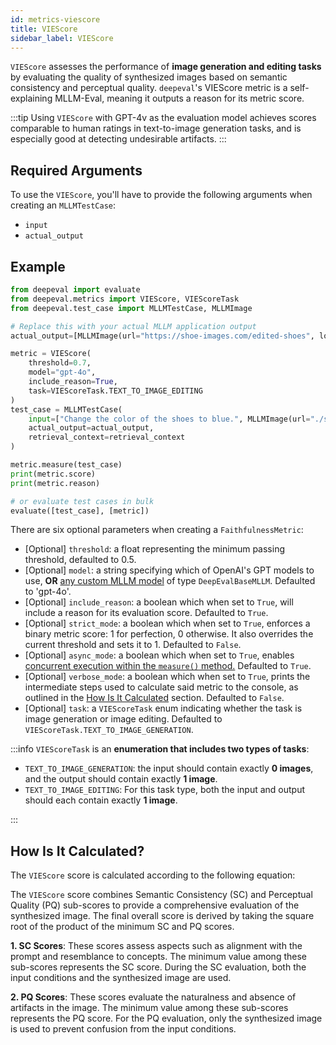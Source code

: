 ```yaml
---
id: metrics-viescore
title: VIEScore
sidebar_label: VIEScore
---
```



`VIEScore` assesses the performance of **image generation and editing tasks** by evaluating the quality of synthesized images based on semantic consistency and perceptual quality. `deepeval`'s VIEScore metric is a self-explaining MLLM-Eval, meaning it outputs a reason for its metric score.

:::tip
Using `VIEScore` with GPT-4v as the evaluation model achieves scores comparable to human ratings in text-to-image generation tasks, and is especially good at detecting undesirable artifacts.
:::

## Required Arguments

To use the `VIEScore`, you'll have to provide the following arguments when creating an `MLLMTestCase`:

- `input`
- `actual_output`

## Example

```python
from deepeval import evaluate
from deepeval.metrics import VIEScore, VIEScoreTask
from deepeval.test_case import MLLMTestCase, MLLMImage

# Replace this with your actual MLLM application output
actual_output=[MLLMImage(url="https://shoe-images.com/edited-shoes", local=False)]

metric = VIEScore(
    threshold=0.7,
    model="gpt-4o",
    include_reason=True,
    task=VIEScoreTask.TEXT_TO_IMAGE_EDITING
)
test_case = MLLMTestCase(
    input=["Change the color of the shoes to blue.", MLLMImage(url="./shoes.png", local=True)],
    actual_output=actual_output,
    retrieval_context=retrieval_context
)

metric.measure(test_case)
print(metric.score)
print(metric.reason)

# or evaluate test cases in bulk
evaluate([test_case], [metric])
```

There are six optional parameters when creating a `FaithfulnessMetric`:

- [Optional] `threshold`: a float representing the minimum passing threshold, defaulted to 0.5.
- [Optional] `model`: a string specifying which of OpenAI's GPT models to use, **OR** [any custom MLLM model](metrics-introduction#using-a-custom-llm) of type `DeepEvalBaseMLLM`. Defaulted to 'gpt-4o'.
- [Optional] `include_reason`: a boolean which when set to `True`, will include a reason for its evaluation score. Defaulted to `True`.
- [Optional] `strict_mode`: a boolean which when set to `True`, enforces a binary metric score: 1 for perfection, 0 otherwise. It also overrides the current threshold and sets it to 1. Defaulted to `False`.
- [Optional] `async_mode`: a boolean which when set to `True`, enables [concurrent execution within the `measure()` method.](metrics-introduction#measuring-metrics-in-async) Defaulted to `True`.
- [Optional] `verbose_mode`: a boolean which when set to `True`, prints the intermediate steps used to calculate said metric to the console, as outlined in the [How Is It Calculated](#how-is-it-calculated) section. Defaulted to `False`.
- [Optional] `task`: a `VIEScoreTask` enum indicating whether the task is image generation or image editing. Defaulted to `VIEScoreTask.TEXT_TO_IMAGE_GENERATION`.

:::info
`VIEScoreTask` is an **enumeration that includes two types of tasks**:

- `TEXT_TO_IMAGE_GENERATION`: the input should contain exactly **0 images**, and the output should contain exactly **1 image**.
- `TEXT_TO_IMAGE_EDITING`: For this task type, both the input and output should each contain exactly **1 image**.

:::

## How Is It Calculated?

The `VIEScore` score is calculated according to the following equation:

<Equation formula="O = \sqrt{\text{min}(\alpha_1, \ldots, \alpha_i) \cdot \text{min}(\beta_1, \ldots, \beta_i)}" />

The `VIEScore` score combines Semantic Consistency (SC) and Perceptual Quality (PQ) sub-scores to provide a comprehensive evaluation of the synthesized image. The final overall score is derived by taking the square root of the product of the minimum SC and PQ scores.

**1. SC Scores**: These scores assess aspects such as alignment with the prompt and resemblance to concepts. The minimum value among these sub-scores represents the SC score. During the SC evaluation, both the input conditions and the synthesized image are used.

**2. PQ Scores**: These scores evaluate the naturalness and absence of artifacts in the image. The minimum value among these sub-scores represents the PQ score. For the PQ evaluation, only the synthesized image is used to prevent confusion from the input conditions.
